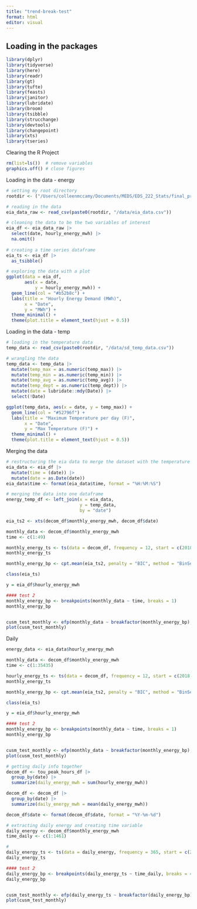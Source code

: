 ```yaml
---
title: "trend-break-test"
format: html
editor: visual
---
```


## Loading in the packages

```r
library(dplyr)
library(tidyverse)
library(here)
library(readr)
library(gt)
library(tufte)
library(feasts)
library(janitor)
library(lubridate)
library(broom)
library(tsibble)
library(strucchange)
library(devtools)
library(changepoint)
library(xts)
library(tseries)
```

Clearing the R Project

```r

rm(list=ls())  # remove variables
graphics.off() # close figures

```

Loading in the data - energy

```r

# setting my root directory
rootdir <- ("/Users/colleenmccamy/Documents/MEDS/EDS_222_Stats/final_project")

# reading in the data
eia_data_raw <- read_csv(paste0(rootdir, "/data/eia_data.csv"))

# cleaning the data to be the two variables of interest
eia_df <- eia_data_raw |> 
  select(date, hourly_energy_mwh) |> 
  na.omit()
  
# creating a time series dataframe
eia_ts <- eia_df |> 
  as_tsibble()

# exploring the data with a plot
ggplot(data = eia_df,
       aes(x = date, 
           y = hourly_energy_mwh)) +
  geom_line(col = "#b52b8c") +
  labs(title = "Hourly Energy Demand (MWh)",
       x = "Date",
       y = "MWh") +
  theme_minimal() +
  theme(plot.title = element_text(hjust = 0.5))

```

Loading in the data - temp

```r

# loading in the temperature data
temp_data <- read_csv(paste0(rootdir, "/data/sd_temp_data.csv"))

# wrangling the data
temp_data <- temp_data |> 
  mutate(temp_max = as.numeric(temp_max)) |> 
  mutate(temp_min = as.numeric(temp_min)) |> 
  mutate(temp_avg = as.numeric(temp_avg)) |> 
  mutate(temp_dept = as.numeric(temp_dept)) |> 
  mutate(date = lubridate::mdy(Date)) |> 
  select(!Date)

ggplot(temp_data, aes(x = date, y = temp_max)) + 
  geom_line(col = "#52796f") +
  labs(title = "Maximum Temperature per day (F)",
       x = "Date",
       y = "Max Temperature (F)") +
  theme_minimal() +
  theme(plot.title = element_text(hjust = 0.5))
```

Merging the data

```r

# restructuring the eia data to merge the dataset with the temperature data by date
eia_data <- eia_df |> 
  mutate(time = (date)) |> 
  mutate(date = as.Date(date))
eia_data$time <- format(eia_data$time, format = "%H:%M:%S")

# merging the data into one dataframe
energy_temp_df <- left_join(x = eia_data,
                            y = temp_data,
                            by = "date")

```

```r
eia_ts2 <- xts(decom_df$monthly_energy_mwh, decom_df$date)

monthly_data <- decom_df$monthly_energy_mwh
time <- c(1:49)

monthly_energy_ts <- ts(data = decom_df, frequency = 12, start = c(2018, 7, 1))
monthly_energy_ts

monthly_energy_bp <- cpt.mean(eia_ts2, penalty = "BIC", method = "BinSeg", Q = 8)

class(eia_ts)

y = eia_df$hourly_energy_mwh

#### test 2
monthly_energy_bp <- breakpoints(monthly_data ~ time, breaks = 1)
monthly_energy_bp


cusm_test_monthly <- efp(monthly_data ~ breakfactor(monthly_energy_bp), type = "OLS-CUSUM")
plot(cusm_test_monthly)
```

Daily

```r

energy_data <- eia_data$hourly_energy_mwh

monthly_data <- decom_df$monthly_energy_mwh
time <- c(1:35435)

hourly_energy_ts <- ts(data = decom_df, frequency = 12, start = c(2018, 7, 1))
monthly_energy_ts

monthly_energy_bp <- cpt.mean(eia_ts2, penalty = "BIC", method = "BinSeg", Q = 8)

class(eia_ts)

y = eia_df$hourly_energy_mwh

#### test 2
monthly_energy_bp <- breakpoints(monthly_data ~ time, breaks = 1)
monthly_energy_bp


cusm_test_monthly <- efp(monthly_data ~ breakfactor(monthly_energy_bp), type = "OLS-CUSUM")
plot(cusm_test_monthly)
```

```r
# getting daily info together
decom_df <- tou_peak_hours_df |> 
  group_by(date) |> 
  summarize(daily_energy_mwh = sum(hourly_energy_mwh))

decom_df <- decom_df |> 
  group_by(date) |> 
  summarize(daily_energy_mwh = mean(daily_energy_mwh))

decom_df$date <- format(decom_df$date, format = "%Y-%m-%d")

# extracting daily energy and creating time variable
daily_energy <- decom_df$monthly_energy_mwh
time_daily <- c(1:1461)

# 
daily_energy_ts <- ts(data = daily_energy, frequency = 365, start = c(2018, 7, 1), end = c(2022, 7, 1))
daily_energy_ts

#### test 2
daily_energy_bp <- breakpoints(daily_energy_ts ~ time_daily, breaks = 4)
daily_energy_bp


cusm_test_monthly <- efp(daily_energy_ts ~ breakfactor(daily_energy_bp), type = "OLS-CUSUM")
plot(cusm_test_monthly)

```
